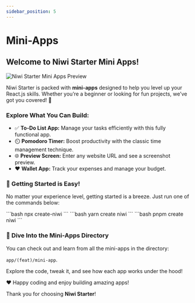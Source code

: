 ```yaml
---
sidebar_position: 5
---
```



# Mini-Apps

## Welcome to Niwi Starter Mini Apps!

<div className="relative rounded-[12px] overflow-hidden my-5">
  <img
    className="w-full"
    src="/img/mini-apps.gif"
    alt="Niwi Starter Mini Apps Preview"
  />
</div>

Niwi Starter is packed with **mini-apps** designed to help you level up your React.js skills. Whether you’re a beginner or looking for fun projects, we’ve got you covered! 🚀

### Explore What You Can Build:

- ✅ **To-Do List App:** Manage your tasks efficiently with this fully functional app.
- ⏲️ **Pomodoro Timer:** Boost productivity with the classic time management technique.
- 🌐 **Preview Screen:** Enter any website URL and see a screenshot preview.
- ❤️ **Wallet App:** Track your expenses and manage your budget.

### 🎯 Getting Started is Easy!

No matter your experience level, getting started is a breeze. Just run one of the commands below:

<Tabs>
  <TabItem value="npx" label="NPX">
    ```bash npx create-niwi ```
  </TabItem>
  <TabItem value="yarn" label="Yarn">
    ```bash yarn create niwi ```
  </TabItem>
  <TabItem value="pnpm" label="PNPM">
    ```bash pnpm create niwi ```
  </TabItem>
</Tabs>

### 📂 Dive Into the Mini-Apps Directory

You can check out and learn from all the mini-apps in the directory:  

`app/(feat)/mini-app`.

Explore the code, tweak it, and see how each app works under the hood!

❤️ Happy coding and enjoy building amazing apps!

Thank you for choosing **Niwi Starter**! 
